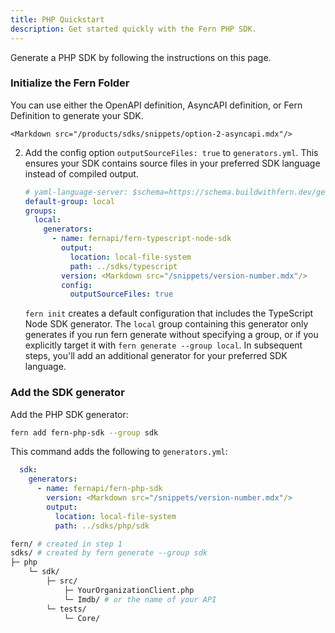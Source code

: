 ```yaml
---
title: PHP Quickstart
description: Get started quickly with the Fern PHP SDK.
---
```


<Markdown src="/products/sdks/snippets/demo-warning.mdx"/>

Generate a PHP SDK by following the instructions on this page. 

<Steps>
<Markdown src="/products/sdks/snippets/install-cli.mdx"/>

  ### Initialize the Fern Folder

  You can use either the OpenAPI definition, AsyncAPI definition, or Fern
  Definition to generate your SDK.

  <AccordionGroup>
    <Markdown src="/products/sdks/snippets/option-1-openapi.mdx"/>

    <Markdown src="/products/sdks/snippets/option-2-asyncapi.mdx"/>
    
  <Accordion title="Option 3: Fern Definition">
  
  <Markdown src="/products/sdks/snippets/option-3-fern-def.mdx"/>

  2.    Add the config option `outputSourceFiles: true` to
        `generators.yml`. This ensures your SDK contains source files in
        your preferred SDK language instead of compiled output. 

        ```yaml {11-12}
        # yaml-language-server: $schema=https://schema.buildwithfern.dev/generators-yml.json
        default-group: local
        groups:
          local:
            generators:
              - name: fernapi/fern-typescript-node-sdk
                output:
                  location: local-file-system
                  path: ../sdks/typescript
                version: <Markdown src="/snippets/version-number.mdx"/>
                config:
                  outputSourceFiles: true
        ```

        <Note>`fern init` creates a default configuration that includes the
        TypeScript Node SDK generator. The `local` group containing this
        generator only generates if you run fern generate without specifying a
        group, or if you explicitly target it with `fern generate --group
        local`. In subsequent steps, you'll add an additional generator for your
        preferred SDK language.</Note>
    </Accordion>

  </AccordionGroup>

<Markdown src="/products/sdks/snippets/pass-fern-check.mdx"/>

### Add the SDK generator

Add the PHP SDK generator:

```bash
fern add fern-php-sdk --group sdk
```

This command adds the following to `generators.yml`:

```yaml
  sdk:
    generators:
      - name: fernapi/fern-php-sdk
        version: <Markdown src="/snippets/version-number.mdx"/>
        output:
          location: local-file-system
          path: ../sdks/php/sdk
```

<Markdown src="/products/sdks/snippets/generate-sdk.mdx"/>

```bash
fern/ # created in step 1
sdks/ # created by fern generate --group sdk
├─ php
    └─ sdk/
        ├─ src/
            ├─ YourOrganizationClient.php
            └─ Imdb/ # or the name of your API
        └─ tests/
            └─ Core/
```
</Steps>
